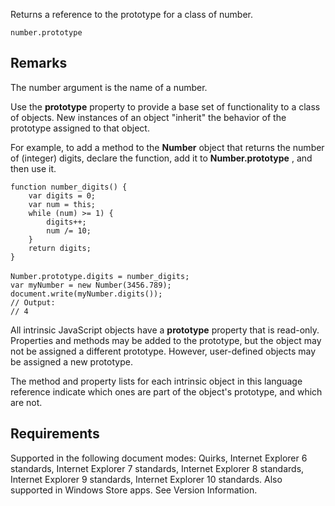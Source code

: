 Returns a reference to the prototype for a class of number.

 number.prototype

==Remarks==
The number argument is the name of a number.

Use the '''prototype''' property to provide a base set of functionality to a class of objects. New instances of an object "inherit" the behavior of the prototype assigned to that object.

For example, to add a method to the '''Number''' object that returns the number of (integer) digits, declare the function, add it to '''Number.prototype''' , and then use it.

 function number_digits() {
     var digits = 0;
     var num = this;
     while (num) &gt;= 1) {
         digits++;
         num /= 10;
     }
     return digits;
 }
 
 Number.prototype.digits = number_digits;
 var myNumber = new Number(3456.789);
 document.write(myNumber.digits());
 // Output:
 // 4
All intrinsic JavaScript objects have a '''prototype''' property that is read-only. Properties and methods may be added to the prototype, but the object may not be assigned a different prototype. However, user-defined objects may be assigned a new prototype.

The method and property lists for each intrinsic object in this language reference indicate which ones are part of the object's prototype, and which are not.


==Requirements==
Supported in the following document modes: Quirks, Internet Explorer 6 standards, Internet Explorer 7 standards, Internet Explorer 8 standards, Internet Explorer 9 standards, Internet Explorer 10 standards. Also supported in Windows Store apps. See Version Information.

